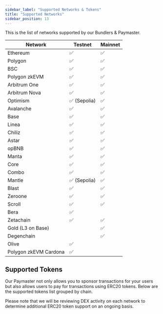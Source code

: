 ```yaml
---
sidebar_label: "Supported Networks & Tokens"
title: "Supported Networks"
sidebar_position: 13
---
```


This is  the list of networks supported by our Bundlers & Paymaster.

|Network | Testnet | Mainnet |   
| --- | --- | --- |
|Ethereum | ✅ | ✅ |        
|Polygon | ✅ | ✅ |  
|BSC | ✅ | ✅ |  
|Polygon zkEVM  | ✅ | ✅ |  
|Arbitrum One  | ✅  | ✅ |  
|Arbitrum Nova  | ✅ | ✅ |  
|Optimism  | ✅ (Sepolia)| ✅ |  
|Avalanche  | ✅ | ✅ | 
|Base | ✅ | ✅ |    
|Linea | ✅ | ✅ |    
|Chiliz | ✅ | ✅ |    
|Astar | ✅ | ✅ |    
|opBNB | ✅ | ✅ |  
|Manta | ✅ | ✅ |    
|Core | ✅ | ✅ |    
|Combo | ✅ | ✅ |  
|Mantle | ✅ (Sepolia) | ✅ |  
|Blast | ✅ | ✅ | 
|Zeroone | ✅ | ✅ | 
|Scroll | ✅ | ✅ | 
|Bera | ✅ |  | 
|Zetachain | ✅ | ✅ | 
|Gold (L3 on Base) |  | ✅ | 
|Degenchain |  | ✅ | 
|Olive | ✅ |  | 
|Polygon zkEVM Cardona | ✅ |  | 

## Supported Tokens
Our Paymaster not only allows you to sponsor transactions for your users but also allows users to pay for transactions using ERC20 tokens. Below are the supported tokens list grouped by chain.

Please note that we will be reviewing DEX activity on each network to determine additional ERC20 token support on an ongoing basis.


<GoogleSheetsDataPage/>
